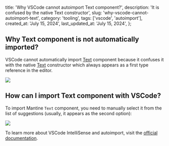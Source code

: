 
  title: 'Why VSCode cannot autoimport Text component?',
  description: 'It is confused by the native Text constructor',
  slug: 'why-vscode-cannot-autoimport-text',
  category: 'tooling',
  tags: ['vscode', 'autoimport'],
  created_at: 'July 15, 2024',
  last_updated_at: 'July 15, 2024',
};


## Why Text component is not automatically imported?

VSCode cannot automatically import [Text](https://mantine.dev/core/text) component
because it confuses it with the native [Text](https://developer.mozilla.org/en-US/docs/Web/API/Text/Text) constructor
which always appears as a first type reference in the editor.

<Image src={textConstructorImage.src} maw={800} />

## How can I import Text component with VSCode?

To import Mantine `Text` component, you need to manually select it from the list of suggestions
(usually, it appears as the second option):

<Image src={textComponentImage.src} maw={800} />

To learn more about VSCode IntelliSense and autoimport, visit the [official documentation](https://code.visualstudio.com/docs/editor/intellisense).
